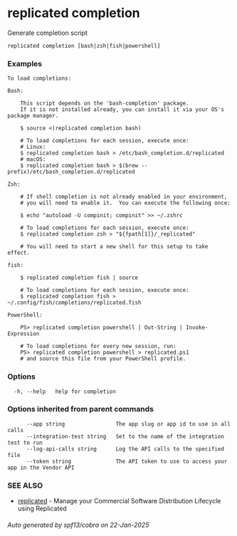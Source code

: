 # replicated completion

Generate completion script

```
replicated completion [bash|zsh|fish|powershell]
```

### Examples

```
To load completions:

Bash:

	This script depends on the 'bash-completion' package.
	If it is not installed already, you can install it via your OS's package manager.

	$ source <(replicated completion bash)

	# To load completions for each session, execute once:
	# Linux:
	$ replicated completion bash > /etc/bash_completion.d/replicated
	# macOS:
	$ replicated completion bash > $(brew --prefix)/etc/bash_completion.d/replicated

Zsh:

	# If shell completion is not already enabled in your environment,
	# you will need to enable it.  You can execute the following once:

	$ echo "autoload -U compinit; compinit" >> ~/.zshrc

	# To load completions for each session, execute once:
	$ replicated completion zsh > "${fpath[1]}/_replicated"

	# You will need to start a new shell for this setup to take effect.

fish:

	$ replicated completion fish | source

	# To load completions for each session, execute once:
	$ replicated completion fish > ~/.config/fish/completions/replicated.fish

PowerShell:

	PS> replicated completion powershell | Out-String | Invoke-Expression

	# To load completions for every new session, run:
	PS> replicated completion powershell > replicated.ps1
	# and source this file from your PowerShell profile.

```

### Options

```
  -h, --help   help for completion
```

### Options inherited from parent commands

```
      --app string                The app slug or app id to use in all calls
      --integration-test string   Set to the name of the integration test to run
      --log-api-calls string      Log the API calls to the specified file
      --token string              The API token to use to access your app in the Vendor API
```

### SEE ALSO

* [replicated](replicated)	 - Manage your Commercial Software Distribution Lifecycle using Replicated

###### Auto generated by spf13/cobra on 22-Jan-2025
